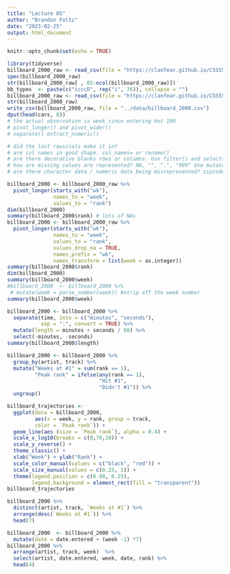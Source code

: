 ```yaml
---
title: "Lecture 05"
author: "Brandon Foltz"
date: "2023-02-25"
output: html_document
---
```


```r
knitr::opts_chunk$set(echo = TRUE)
```

```r
library(tidyverse)
billboard_2000_raw <- read_csv(file = "https://clanfear.github.io/CSSS508/Lectures/Week5/data/billboard.csv")
spec(billboard_2000_raw)
str(billboard_2000_raw[ , 65:ncol(billboard_2000_raw)])
bb_types  <- paste(c("icccD", rep("i", 76)), collapse = "")
billboard_2000_raw <- read_csv(file = "https://clanfear.github.io/CSSS508/Lectures/Week5/data/billboard.csv", col_types = bb_types)
str(billboard_2000_raw)
write_csv(billboard_2000_raw, file = "../data/billboard_2000.csv")
dput(head(cars, 8))
# the actual observation is week since entering Hot 100
# pivot_longer() and pivot_wider()
# separate() extract_numeric()
```

```r
# did the last rows/cols make it in?
# are col names in good shape. col_names= or rename()
# are there decorative blanks rows or columns. Use filter() and select()
# how are missing values are represented? NA, "", ".", "999" Use mutate() with ifelse().
# are there character data / numeric data being misrepresented? zipcodes for example. Mod col_types or use mutate() as.character or as.numeric
```

```r
billboard_2000 <- billboard_2000_raw %>%
  pivot_longer(starts_with("wk"),
               names_to = "week",
               values_to = "rank")
dim(billboard_2000)
summary(billboard_2000$rank) # lots of NAs
billboard_2000 <- billboard_2000_raw %>%
  pivot_longer(starts_with("wk"),
               names_to = "week",
               values_to = "rank",
               values_drop_na = TRUE,
               names_prefix = "wk",
               names_transform = list(week = as.integer))
summary(billboard_2000$rank)
dim(billboard_2000)
summary(billboard_2000$week)
#billboard_2000  <- billboard_2000 %>%
 # mutate(week = parse_number(week)) #strip off the week number
summary(billboard_2000$week)
```

```r
billboard_2000 <- billboard_2000 %>%
  separate(time, into = c("minutes", "seconds"),
           sep = ":", convert = TRUE) %>%
  mutate(length = minutes + seconds / 60) %>%
  select(-minutes, -seconds)
summary(billboard_2000$length)
```

```r
billboard_2000 <- billboard_2000 %>%
  group_by(artist, track) %>%
  mutate("Weeks at #1" = sum(rank == 1),
         "Peak rank" = ifelse(any(rank == 1),
                              "Hit #1",
                              "Didn't #1")) %>%
  ungroup()
```
```r
billboard_trajectories <- 
  ggplot(data = billboard_2000,
         aes(x = week, y = rank, group = track,
         color = `Peak rank`)) +
  geom_line(aes (size = `Peak rank`), alpha = 0.4) +
  scale_x_log10(breaks = c(0,70,10)) +
  scale_y_reverse() +
  theme_classic() +
  xlab("Week") + ylab("Rank") +
  scale_color_manual(values = c("black", "red")) +
  scale_size_manual(values = c(0.25, 1)) +
  theme(legend.position = c(0.90, 0.25),
        legend.background = element_rect(fill = "transparent"))
billboard_trajectories
```

```r
billboard_2000 %>%
  distinct(artist, track, `Weeks at #1`) %>%
  arrange(desc(`Weeks at #1`)) %>%
  head(7)
```

```r
billboard_2000  <- billboard_2000 %>%
  mutate(date = date.entered + (week -1) *7)
billboard_2000 %>%
  arrange(artist, track, week)  %>%
  select(artist, date.entered, week, date, rank) %>%
  head(4)
```

